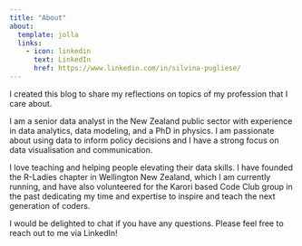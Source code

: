 ```yaml
---
title: "About"
about:
  template: jolla
  links:
    - icon: linkedin
      text: LinkedIn
      href: https://www.linkedin.com/in/silvina-pugliese/
---
```


I created this blog to share my reflections on topics of my profession that I care about.

I am a senior data analyst in the New Zealand public sector with experience in data analytics, data modeling, and a PhD in physics. I am passionate about using data to inform policy decisions and I have a strong focus on data visualisation and communication.

I love teaching and helping people elevating their data skills. I have founded the R-Ladies chapter in Wellington New Zealand, which I am currently running, and have also volunteered for the Karori based Code Club group in the past dedicating my time and expertise to inspire and teach the next generation of coders.

I would be delighted to chat if you have any questions. Please feel free to reach out to me via LinkedIn!
